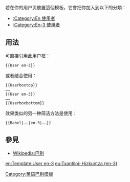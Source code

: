 <includeonly>{{pp-protected|small=yes}}</includeonly><noinclude>{{template doc page viewed directly}}</noinclude>

若在你的用户页放置這個模板，它會把你加入到以下的分類：
* [[:Category:En 使用者]]
* [[:Category:En-3 使用者]]

== 用法 ==
可直接引用此用户框：
<pre>{{User en-3}}</pre>

或者结合<code>{{tl|Userboxtop}}</code>使用：
<pre>
{{Userboxtop}}
……
{{User en-3}}
……
{{Userboxbottom}}
</pre>

效果类似的另一种简洁方法是使用<code>{{tl|Babel}}</code>：
<pre>
{{Babel|……|en-3|……}}
</pre>

== 參見 ==
* [[Wikipedia:巴别]]

<includeonly>
[[Category:英语巴别模板]]

[[en:Template:User en-3]]
[[eu:Txantiloi:·Hizkuntza (en-3)]]
</includeonly>
